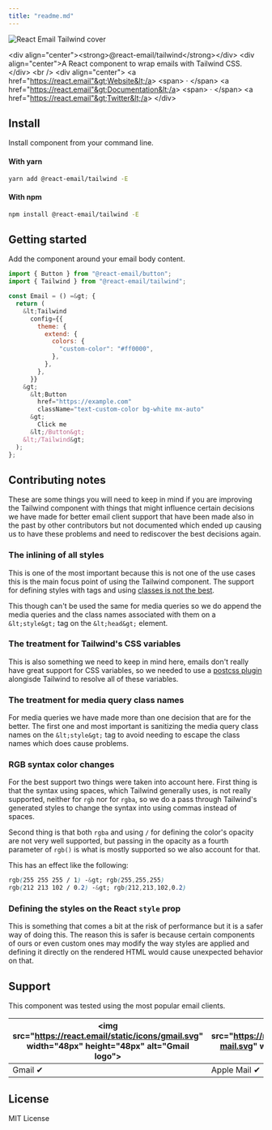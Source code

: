 ```yaml
---
title: "readme.md"
---
```


![React Email Tailwind cover](https://react.email/static/covers/tailwind.png)

&lt;div align="center"&gt;&lt;strong&gt;@react-email/tailwind&lt;/strong&gt;&lt;/div&gt;
&lt;div align="center"&gt;A React component to wrap emails with Tailwind CSS.&lt;/div&gt;
&lt;br /&gt;
&lt;div align="center"&gt;
&lt;a href="https://react.email"&gt;Website&lt;/a&gt; 
&lt;span&gt; · &lt;/span&gt;
&lt;a href="https://react.email"&gt;Documentation&lt;/a&gt; 
&lt;span&gt; · &lt;/span&gt;
&lt;a href="https://react.email"&gt;Twitter&lt;/a&gt;
&lt;/div&gt;

## Install

Install component from your command line.

#### With yarn

```sh
yarn add @react-email/tailwind -E
```

#### With npm

```sh
npm install @react-email/tailwind -E
```

## Getting started

Add the component around your email body content.

```jsx
import { Button } from "@react-email/button";
import { Tailwind } from "@react-email/tailwind";

const Email = () =&gt; {
  return (
    &lt;Tailwind
      config={{
        theme: {
          extend: {
            colors: {
              "custom-color": "#ff0000",
            },
          },
        },
      }}
    &gt;
      &lt;Button
        href="https://example.com"
        className="text-custom-color bg-white mx-auto"
      &gt;
        Click me
      &lt;/Button&gt;
    &lt;/Tailwind&gt;
  );
};
```

## Contributing notes

These are some things you will need to keep in mind if you are improving the Tailwind component
with things that might influence certain decisions we have made for better
email client support that have been made also in the past by other contributors but not documented
which ended up causing us to have these problems and need to rediscover the best decisions again.

### The inlining of all styles

This is one of the most important because this is not one of the use cases this is
the main focus point of using the Tailwind component. The support for defining styles with tags
and using [classes is not the best](https://www.caniemail.com/features/html-style/).

This though can't be used the same for media queries so we do append the media queries
and the class names associated with them on a `&lt;style&gt;` tag on the `&lt;head&gt;` element.

### The treatment for Tailwind's CSS variables

This is also something we need to keep in mind here, emails don't really have great support
for CSS variables, so we needed to use a [postcss plugin](https://github.com/MadLittleMods/postcss-css-variables)
alongisde Tailwind to resolve all of these variables.

### The treatment for media query class names

For media queries we have made more than one decision that are for the better. The first one
and most important is sanitizing the media query class names on the `&lt;style&gt;` tag to avoid
needing to escape the class names which does cause problems.

### RGB syntax color changes

For the best support two things were taken into account here. First thing is that
the syntax using spaces, which Tailwind generally uses, is not really supported,
neither for `rgb` nor for `rgba`, so we do a pass through Tailwind's generated
styles to change the syntax into using commas instead of spaces.

Second thing is that both `rgba` and using `/` for defining the color's opacity
are not very well supported, but passing in the opacity as a fourth parameter of `rgb()`
is what is mostly supported so we also account for that.

This has an effect like the following:

```CSS
rgb(255 255 255 / 1) -&gt; rgb(255,255,255)
rgb(212 213 102 / 0.2) -&gt; rgb(212,213,102,0.2)
```

### Defining the styles on the React `style` prop

This is something that comes a bit at the risk of performance but it is a safer way of doing this.
The reason this is safer is because certain components of ours or even custom ones may modify the
way styles are applied and defining it directly on the rendered HTML would cause unexpected behavior
on that.

## Support

This component was tested using the most popular email clients.

| &lt;img src="https://react.email/static/icons/gmail.svg" width="48px" height="48px" alt="Gmail logo"&gt; | &lt;img src="https://react.email/static/icons/apple-mail.svg" width="48px" height="48px" alt="Apple Mail"&gt; | &lt;img src="https://react.email/static/icons/outlook.svg" width="48px" height="48px" alt="Outlook logo"&gt; | &lt;img src="https://react.email/static/icons/yahoo-mail.svg" width="48px" height="48px" alt="Yahoo! Mail logo"&gt; | &lt;img src="https://react.email/static/icons/hey.svg" width="48px" height="48px" alt="HEY logo"&gt; | &lt;img src="https://react.email/static/icons/superhuman.svg" width="48px" height="48px" alt="Superhuman logo"&gt; |
| -------------------------------------------------------------------------------------------------- | ------------------------------------------------------------------------------------------------------- | ------------------------------------------------------------------------------------------------------ | ------------------------------------------------------------------------------------------------------------- | ---------------------------------------------------------------------------------------------- | ------------------------------------------------------------------------------------------------------------ |
| Gmail ✔                                                                                           | Apple Mail ✔                                                                                           | Outlook ✔                                                                                             | Yahoo! Mail ✔                                                                                                | HEY ✔                                                                                         | Superhuman ✔                                                                                                |

## License

MIT License
